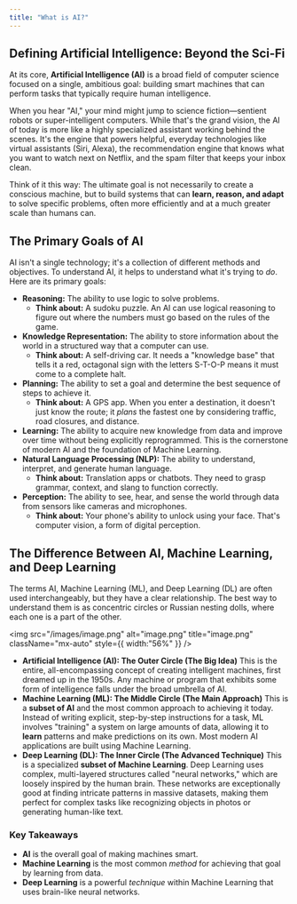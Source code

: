 ```yaml
---
title: "What is AI?"
---
```


## Defining Artificial Intelligence: Beyond the Sci-Fi

At its core, **Artificial Intelligence (AI)** is a broad field of computer science focused on a single, ambitious goal: building smart machines that can perform tasks that typically require human intelligence.

When you hear "AI," your mind might jump to science fiction—sentient robots or super-intelligent computers. While that's the grand vision, the AI of today is more like a highly specialized assistant working behind the scenes. It's the engine that powers helpful, everyday technologies like virtual assistants (Siri, Alexa), the recommendation engine that knows what you want to watch next on Netflix, and the spam filter that keeps your inbox clean.

Think of it this way: The ultimate goal is not necessarily to create a conscious machine, but to build systems that can **learn, reason, and adapt** to solve specific problems, often more efficiently and at a much greater scale than humans can.

## The Primary Goals of AI

AI isn't a single technology; it's a collection of different methods and objectives. To understand AI, it helps to understand what it's trying to _do_. Here are its primary goals:

- **Reasoning:** The ability to use logic to solve problems.
  - **Think about:** A sudoku puzzle. An AI can use logical reasoning to figure out where the numbers must go based on the rules of the game.
- **Knowledge Representation:** The ability to store information about the world in a structured way that a computer can use.
  - **Think about:** A self-driving car. It needs a "knowledge base" that tells it a red, octagonal sign with the letters S-T-O-P means it must come to a complete halt.
- **Planning:** The ability to set a goal and determine the best sequence of steps to achieve it.
  - **Think about:** A GPS app. When you enter a destination, it doesn't just know the route; it _plans_ the fastest one by considering traffic, road closures, and distance.
- **Learning:** The ability to acquire new knowledge from data and improve over time without being explicitly reprogrammed. This is the cornerstone of modern AI and the foundation of Machine Learning.
- **Natural Language Processing (NLP):** The ability to understand, interpret, and generate human language.
  - **Think about:** Translation apps or chatbots. They need to grasp grammar, context, and slang to function correctly.
- **Perception:** The ability to see, hear, and sense the world through data from sensors like cameras and microphones.
  - **Think about:** Your phone's ability to unlock using your face. That's computer vision, a form of digital perception.

## The Difference Between AI, Machine Learning, and Deep Learning

The terms AI, Machine Learning (ML), and Deep Learning (DL) are often used interchangeably, but they have a clear relationship. The best way to understand them is as concentric circles or Russian nesting dolls, where each one is a part of the other.

<img
  src="/images/image.png"
  alt="image.png"
  title="image.png"
  className="mx-auto"
  style={{ width:"56%" }}
/>

- **Artificial Intelligence (AI): The Outer Circle (The Big Idea)** This is the entire, all-encompassing concept of creating intelligent machines, first dreamed up in the 1950s. Any machine or program that exhibits some form of intelligence falls under the broad umbrella of AI.
- **Machine Learning (ML): The Middle Circle (The Main Approach)** This is a **subset of AI** and the most common approach to achieving it today. Instead of writing explicit, step-by-step instructions for a task, ML involves "training" a system on large amounts of data, allowing it to **learn** patterns and make predictions on its own. Most modern AI applications are built using Machine Learning.
- **Deep Learning (DL): The Inner Circle (The Advanced Technique)** This is a specialized **subset of Machine Learning**. Deep Learning uses complex, multi-layered structures called "neural networks," which are loosely inspired by the human brain. These networks are exceptionally good at finding intricate patterns in massive datasets, making them perfect for complex tasks like recognizing objects in photos or generating human-like text.

### Key Takeaways

- **AI** is the overall goal of making machines smart.
- **Machine Learning** is the most common _method_ for achieving that goal by learning from data.
- **Deep Learning** is a powerful _technique_ within Machine Learning that uses brain-like neural networks.